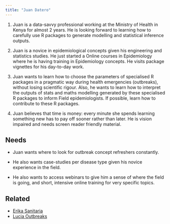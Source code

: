 ```yaml
---
title: "Juan Datero"
---
```


1.  Juan is a data-savvy professional working at the Ministry of Health in Kenya for almost 2 years. He is looking forward to learning how to carefully use R packages to generate modelling and statistical inference outputs.

2.  Juan is a novice in epidemiological concepts given his engineering and statistics studies. He just started a Online courses in Epidemiology where he is having training in Epidemiology concepts. He visits package vignettes for his day-to-day work.

3.  Juan wants to learn how to choose the parameters of specialised R packages in a pragmatic way during health emergencies (outbreaks), without losing scientific rigour. Also, he wants to learn how to interpret the outputs of stats and maths modelling generated by these specialised R packages to inform Field epidemiologists. If possible, learn how to contribute to these R packages.

4.  Juan believes that time is money: every minute she spends learning something new has to pay off sooner rather than later. He is vision impaired and needs screen reader friendly material.

## Needs

- Juan wants where to look for outbreak concept refreshers constantly. 

- He also wants case-studies per disease type given his novice experience in the field. 

- He also wants to access webinars to give him a sense of where the field is going, and short, intensive online training for very specific topics.

## Related

-   [Erika Sanitaria](erika-sanitaria.qmd)
-   [Lucia Outbreaks](lucia-outbreaks.qmd)
